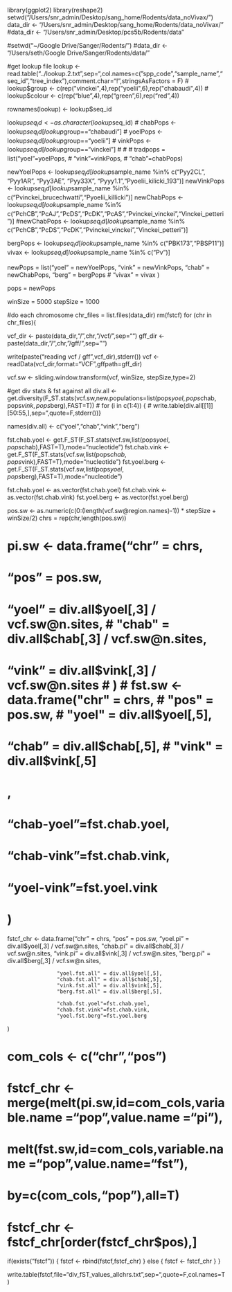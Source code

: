 library(ggplot2)
library(reshape2)
setwd("/Users/snr_admin/Desktop/sang_home/Rodents/data_noVivax/")
data_dir <-  "/Users/snr_admin/Desktop/sang_home/Rodents/data_noVivax/"
#data_dir <-  "/Users/snr_admin/Desktop/pcs5b/Rodents/data"


#setwd("~/Google Drive/Sanger/Rodents/")
#data_dir <-  "/Users/seth/Google Drive/Sanger/Rodents/data/"

#get lookup file
lookup <- read.table("../lookup.2.txt",sep="\t",col.names=c("spp_code","sample_name","seq_id","tree_index"),comment.char="!",stringsAsFactors = F)
# lookup$group <- c(rep("vinckei",4),rep("yoelii",6),rep("chabaudi",4))
# lookup$colour <- c(rep("blue",4),rep("green",6),rep("red",4))

rownames(lookup) <- lookup$seq_id

lookup$seq_id <- as.character(lookup$seq_id)
# chabPops <- lookup$seq_id[lookup$group=="chabaudi"]
# yoelPops <- lookup$seq_id[lookup$group=="yoelii"]
# vinkPops <- lookup$seq_id[lookup$group=="vinckei"]
# 
# 
# tradpops = list("yoel"=yoelPops,
#                 "vink"=vinkPops,
#                 "chab"=chabPops)

newYoelPops <- lookup$seq_id[lookup$sample_name %in% c("Pyy2CL", "Pyy1AR", "Pyy3AE", "Pyy33X", "Pyyy1.1","Pyoelii_kilicki_193")]
newVinkPops <- lookup$seq_id[lookup$sample_name %in% c("Pvinckei_brucechwatti","Pyoelii_killicki")]
newChabPops <- lookup$seq_id[lookup$sample_name %in% c("PchCB","PcAJ","PcDS","PcDK","PcAS","Pvinckei_vinckei","Vinckei_petteri")]
#newChabPops <- lookup$seq_id[lookup$sample_name %in% c("PchCB","PcDS","PcDK","Pvinckei_vinckei","Vinckei_petteri")]

bergPops <- lookup$seq_id[lookup$sample_name %in% c("PBK173","PBSP11")]
vivax <- lookup$seq_id[lookup$sample_name %in% c("Pv")]


newPops = list("yoel" = newYoelPops,
               "vink" = newVinkPops,
               "chab" = newChabPops,
                "berg" = bergPops
#                 "vivax" = vivax
               )

pops = newPops


winSize = 5000
stepSize = 1000





#do each chromosome 
chr_files = list.files(data_dir)
rm(fstcf)
for (chr in chr_files){
  
  vcf_dir <- paste(data_dir,"/",chr,"/vcf/",sep="")
  gff_dir <-  paste(data_dir,"/",chr,"/gff/",sep="")
  
  write(paste("reading vcf / gff",vcf_dir),stderr())
  vcf <- readData(vcf_dir,format="VCF",gffpath=gff_dir)
  
  
  vcf.sw <- sliding.window.transform(vcf, winSize, stepSize,type=2)
  
  #get div stats & fst against all
  div.all <- get.diversity(F_ST.stats(vcf.sw,new.populations=list(pops$yoel, pops$chab, pops$vink, pops$berg),FAST=T))
#   for (i in c(1:4)) {
#     write.table(div.all[[1]][50:55,],sep="\t",quote=F,stderr())}

  names(div.all) <- c("yoel","chab","vink","berg")

  fst.chab.yoel <- get.F_ST(F_ST.stats(vcf.sw,list(pops$yoel,pops$chab),FAST=T),mode="nucleotide")
  fst.chab.vink <- get.F_ST(F_ST.stats(vcf.sw,list(pops$chab,pops$vink),FAST=T),mode="nucleotide")
  fst.yoel.berg <- get.F_ST(F_ST.stats(vcf.sw,list(pops$yoel,pops$berg),FAST=T),mode="nucleotide")

  fst.chab.yoel <- as.vector(fst.chab.yoel)
  fst.chab.vink <- as.vector(fst.chab.vink)
  fst.yoel.berg <- as.vector(fst.yoel.berg)


  pos.sw <- as.numeric(c(0:(length(vcf.sw@region.names)-1)) * stepSize + winSize/2)
  chrs = rep(chr,length(pos.sw))
  
#   pi.sw <- data.frame("chr" = chrs,
#                  "pos" = pos.sw,
#                  "yoel" = div.all$yoel[,3] / vcf.sw@n.sites,
#                  "chab" = div.all$chab[,3] / vcf.sw@n.sites,
#                  "vink" = div.all$vink[,3] / vcf.sw@n.sites
#   )
#   fst.sw <- data.frame("chr" = chrs,
#                   "pos" = pos.sw,
#                 "yoel" = div.all$yoel[,5],
#                 "chab" = div.all$chab[,5],
#                 "vink" = div.all$vink[,5]
#                 ,
#                 "chab-yoel"=fst.chab.yoel,
#                 "chab-vink"=fst.chab.vink,
#                 "yoel-vink"=fst.yoel.vink              
#   )

fstcf_chr <- data.frame("chr" = chrs,
                    "pos" = pos.sw,
                    "yoel.pi" = div.all$yoel[,3] / vcf.sw@n.sites,
                    "chab.pi" = div.all$chab[,3] / vcf.sw@n.sites,
                    "vink.pi" = div.all$vink[,3] / vcf.sw@n.sites,
                    "berg.pi" = div.all$berg[,3] / vcf.sw@n.sites,
                    
                    "yoel.fst.all" = div.all$yoel[,5],
                    "chab.fst.all" = div.all$chab[,5],
                    "vink.fst.all" = div.all$vink[,5],
                    "berg.fst.all" = div.all$berg[,5],
                    
                    "chab.fst.yoel"=fst.chab.yoel,
                    "chab.fst.vink"=fst.chab.vink,
                    "yoel.fst.berg"=fst.yoel.berg              
)


#   com_cols <- c("chr","pos")
#   fstcf_chr <- merge(melt(pi.sw,id=com_cols,variable.name ="pop",value.name ="pi"),
#                     melt(fst.sw,id=com_cols,variable.name ="pop",value.name="fst"),
#                     by=c(com_cols,"pop"),all=T)
#   fstcf_chr <- fstcf_chr[order(fstcf_chr$pos),]  

  if(exists("fstcf")) {
    fstcf <- rbind(fstcf,fstcf_chr)
  } else {
    fstcf <- fstcf_chr
  }
}

write.table(fstcf,file="div_fST_values_allchrs.txt",sep="\t",quote=F,col.names=T)

